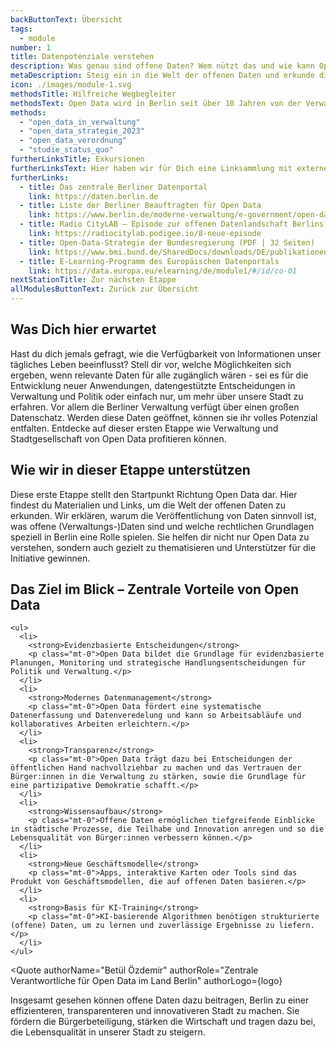 ```yaml
---
backButtonText: Übersicht
tags:
  - module
number: 1
title: Datenpotenziale verstehen
description: Was genau sind offene Daten? Wem nützt das und wie kann Open Data vielleicht sogar deine Arbeit erleichtern?
metaDescription: Steig ein in die Welt der offenen Daten und erkunde die Potenziale offener Verwaltungsdaten.
icon: ./images/module-1.svg
methodsTitle: Hilfreiche Wegbegleiter
methodsText: Open Data wird in Berlin seit über 10 Jahren von der Verwaltung vorangetrieben. Unser Handout fasst alles Wissenswerte für den einfachen Einstieg zusammen, die Open Data Strategie und die Rechtsverordnung liefern das Fundament und den rechtlichen Rahmen.
methods:
  - "open_data_in_verwaltung"
  - "open_data_strategie_2023"
  - "open_data_verordnung"
  - "studie_status_quo"
furtherLinksTitle: Exkursionen
furtherLinksText: Hier haben wir für Dich eine Linksammlung mit externen Ressourcen zusammengetragen. Falls Du noch tiefer ins Thema einsteigen willst – wünschen wir viel Spaß beim Stöbern!
furtherLinks:
  - title: Das zentrale Berliner Datenportal
    link: https://daten.berlin.de
  - title: Liste der Berliner Beauftragten für Open Data
    link: https://www.berlin.de/moderne-verwaltung/e-government/open-data/ansprechpersonen/artikel.1258477.php
  - title: Radio CityLAB – Episode zur offenen Datenlandschaft Berlins
    link: https://radiocitylab.podigee.io/8-neue-episode
  - title: Open-Data-Strategie der Bundesregierung (PDF | 32 Seiten)
    link: https://www.bmi.bund.de/SharedDocs/downloads/DE/publikationen/themen/moderne-verwaltung/open-data-strategie-der-bundesregierung.pdf?__blob=publicationFile&v=4
  - title: E-Learning-Programm des Europäischen Datenportals
    link: https://data.europa.eu/elearning/de/module1/#/id/co-01
nextStationTitle: Zur nächsten Etappe
allModulesButtonText: Zurück zur Übersicht
---
```


## Was Dich hier erwartet

Hast du dich jemals gefragt, wie die Verfügbarkeit von Informationen unser tägliches Leben beeinflusst? Stell dir vor, welche Möglichkeiten sich ergeben, wenn relevante Daten für alle zugänglich wären - sei es für die Entwicklung neuer Anwendungen, datengestützte Entscheidungen in Verwaltung und Politik oder einfach nur, um mehr über unsere Stadt zu erfahren. Vor allem die Berliner Verwaltung verfügt über einen großen Datenschatz. Werden diese Daten geöffnet, können sie ihr volles Potenzial entfalten. Entdecke auf dieser ersten Etappe wie Verwaltung und Stadtgesellschaft von Open Data profitieren können.

## Wie wir in dieser Etappe unterstützen

Diese erste Etappe stellt den Startpunkt Richtung Open Data dar. Hier findest du Materialien und Links, um die Welt der offenen Daten zu erkunden. Wir erklären, warum die Veröffentlichung von Daten sinnvoll ist, was offene (Verwaltungs-)Daten sind und welche rechtlichen Grundlagen speziell in Berlin eine Rolle spielen. Sie helfen dir nicht nur Open Data zu verstehen, sondern auch gezielt zu thematisieren und Unterstützer für die Initiative gewinnen.

<TextContentSection class="bg-bg-alt px-4 sm:px-6">
    <h2>Das Ziel im Blick – Zentrale Vorteile von Open Data</h2>

    <ul>
      <li>
        <strong>Evidenzbasierte Entscheidungen</strong>
        <p class="mt-0">Open Data bildet die Grundlage für evidenzbasierte Planungen, Monitoring und strategische Handlungsentscheidungen für Politik und Verwaltung.</p>
      </li>
      <li>
        <strong>Modernes Datenmanagement</strong>
        <p class="mt-0">Open Data fördert eine systematische Datenerfassung und Datenveredelung und kann so Arbeitsabläufe und kollaboratives Arbeiten erleichtern.</p>
      </li>
      <li>
        <strong>Transparenz</strong>
        <p class="mt-0">Open Data trägt dazu bei Entscheidungen der öffentlichen Hand nachvollziehbar zu machen und das Vertrauen der Bürger:innen in die Verwaltung zu stärken, sowie die Grundlage für eine partizipative Demokratie schafft.</p>
      </li>
      <li>
        <strong>Wissensaufbau</strong>
        <p class="mt-0">Offene Daten ermöglichen tiefgreifende Einblicke in städtische Prozesse, die Teilhabe und Innovation anregen und so die Lebensqualität von Bürger:innen verbessern können.</p>
      </li>
      <li>
        <strong>Neue Geschäftsmodelle</strong>
        <p class="mt-0">Apps, interaktive Karten oder Tools sind das Produkt von Geschäftsmodellen, die auf offenen Daten basieren.</p>
      </li>
      <li>
        <strong>Basis für KI-Training</strong>
        <p class="mt-0">KI-basierende Algorithmen benötigen strukturierte (offene) Daten, um zu lernen und zuverlässige Ergebnisse zu liefern.</p>
      </li>
    </ul>

</TextContentSection>


<Quote
  authorName="Betül Özdemir"
  authorRole="Zentrale Verantwortliche für Open Data im Land Berlin"
  authorLogo={logo}
>
  Insgesamt gesehen können offene Daten dazu beitragen, Berlin zu einer
  effizienteren, transparenteren und innovativeren Stadt zu machen. Sie fördern
  die Bürgerbeteiligung, stärken die Wirtschaft und tragen dazu bei, die
  Lebensqualität in unserer Stadt zu steigern.
</Quote>
